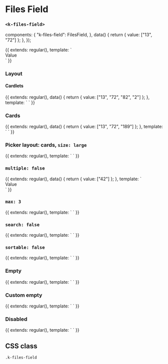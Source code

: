 
<Meta
  title="App | Form / Field / Files Field"
  component={FilesField}
  decorators={[Padding]}
/>

# Files Field
### `<k-files-field>`

  components: {
    "k-files-field": FilesField,
  },
  data() {
    return {
      value: ["13", "72"]
    };
  },
});

<Preview>
  <Story name="List">
    {{
      extends: regular(),
      template: `
        <div>
          <k-files-field
            v-model="value"
            label="Files"
          />
          <k-headline class="mt-8 mb-3">Value</k-headline>
          <k-code-block :code="value" />
        </div>
      `
    }}
  </Story>
</Preview>

<Props of={FilesField} />

### Layout
#### Cardlets
<Preview>
  <Story name="Cardlets">
    {{
      extends: regular(),
      data() {
        return {
          value: ["13", "72", "82", "2"]
        };
      },
      template: `
        <k-files-field
          v-model="value"
          label="Files"
          layout="cardlets"
        />
      `
    }}
  </Story>
</Preview>

### Cards
<Preview>
  <Story name="Cards">
    {{
      extends: regular(),
      data() {
        return {
          value: ["13", "72", "189"]
        };
      },
      template: `
        <k-files-field
          v-model="value"
          label="Files"
          layout="cards"
        />
      `
    }}
  </Story>
</Preview>

### Picker layout: cards, `size: large`
<Preview>
  <Story name="Picker layout">
    {{
      extends: regular(),
      template: `
        <k-files-field
          v-model="value"
          label="Files"
          :picker="{
            layout: 'cards',
            size: 'large',
            image: { cover: true }
          }"
        />
      `
    }}
  </Story>
</Preview>

### `multiple: false`
<Preview>
  <Story name="Single value">
    {{
      extends: regular(),
      data() {
        return {
          value: ["42"]
        };
      },
      template: `
        <div>
          <k-files-field
            v-model="value"
            :multiple="false"
            label="Picker"
            help="Only one items allowed"
          />
          <k-headline class="mt-8 mb-3">Value</k-headline>
          <k-code-block :code="value" />
        </div>
      `
    }}
  </Story>
</Preview>

### `max: 3`
<Preview>
  <Story name="Max">
    {{
      extends: regular(),
      template: `
        <k-files-field
          :value="value"
          :max="3"
          label="Picker"
          help="Maximum 3 items allowed"
        />
      `
    }}
  </Story>
</Preview>

### `search: false`
<Preview>
  <Story name="No search">
    {{
      extends: regular(),
      template: `
        <k-files-field
          :search="false"
          label="Picker"
        />
      `
    }}
  </Story>
</Preview>

### `sortable: false`
<Preview>
  <Story name="Not sortable">
    {{
      extends: regular(),
      template: `
        <k-files-field
          v-model="value"
          :sortable="false"
          label="Picker"
        />
      `
    }}
  </Story>
</Preview>

### Empty
<Preview>
  <Story name="Empty">
    {{
      extends: regular(),
      template: `
        <k-files-field label="Files" />
      `
    }}
  </Story>
</Preview>

### Custom empty
<Preview>
  <Story name="Custom empty">
    {{
      extends: regular(),
      template: `
        <k-files-field
          :empty="{ text: 'Add your favorite photos', icon: 'heart' }"
          label="Picker"
        />
      `
    }}
  </Story>
</Preview>

### Disabled
<Preview>
  <Story name="Disabled">
    {{
      extends: regular(),
      template: `
        <k-files-field
          :value="value"
          :disabled="true"
          label="Picker"
        />
      `
    }}
  </Story>
</Preview>

## CSS class

`.k-files-field`
